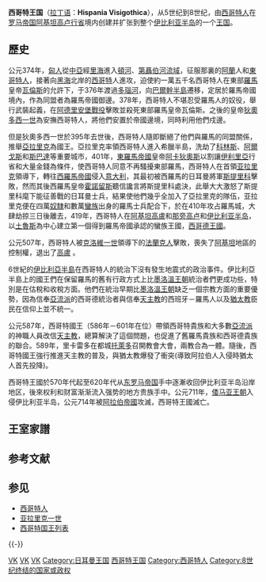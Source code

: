 {{expand|time=2014-09-11T13:02:00+00:00}}
{{unreferenced|time=2013-04-03T03:39:16+00:00}}
{{noteTA
|1=zh-hans:哥特;zh-hant:哥德;
|2=zh-hans:伊比利亚;zh-hk:伊比利亞;zh-tw:伊比利;
|G1=伊斯蘭
}}
{{Infobox Former Country
|conventional_long_name = {{lang|la|Hispania Visigothica}}<br />{{lang|zh|西哥特王国}}
|common_name =  西哥特
|continent = [[歐洲|歐洲]]
|region    = 伊比利亚半岛
|country   = 西班牙、葡萄牙、法兰西
|government_type  = [[君主制|君主制]]
|event_start = 征服获得[[西罗马帝国|西罗马帝国]][[阿基坦行省|阿基坦行省]]
|year_start  = 418年
|event1      = [[沙隆战役|沙隆战役]]
|date_event1 = 451年
|event2      = 武伊勒戰役
|date_event2 = 507年
|event3      = 第三次托萊多宗教會議
|date_event3 = 589年
|event4      = [[瓜達萊特戰役|瓜達萊特河戰役]]
|date_event4 = 711年
|event_end   = 穆斯林征服
|year_end    = 721年
|p1          = 西罗马帝国
|flag_p1     = Labarum.svg
|s1          = 倭马亚王朝
|flag_s1     = Umayyad Flag.svg
|flag        = 
|p2          = 苏维汇王国
|flag_p2     = 
|s2          = 法兰克帝国
|flag_s2     = Charlemagne autograph.svg
|s3          = 阿斯图里亚斯王国
|flag_s3     = Emblema del Reino de Asturias.svg
|image_map   = Iberia 700-zh.svg
|image_map_size = 250px
|image_map_caption = 公元700年的西哥特王国
|capital           = [[图卢兹|图卢兹]]（直至507年）<br>[[納博訥|納博訥]]<br>[[巴塞羅那|巴塞羅那]]<br>[[托莱多|托莱多]]
|common_languages  = [[通俗拉丁语|通俗拉丁语]]<br>[[哥德語|哥德語]]
|religion          = [[阿里乌斯教|阿里乌斯教]]<br>[[天主教|天主教]]
|title_leader      = 国王
|leader1      = [[瓦利亚|瓦利亚]]（首任）
|year_leader1 = 418－419年
|leader2      = Ardo（末代）
|year_leader2 = 714－721年
}}{{西班牙历史}}
'''西哥特王国'''（[[拉丁语|拉丁语]]：'''Hispania Visigothica'''），从5世纪到8世纪，由[[西哥特人|西哥特人]]在[[罗马帝国|罗马帝国]][[阿基坦高卢行省|阿基坦高卢行省]]境内创建并扩张到整个[[伊比利亚半岛|伊比利亚半岛]]的一个[[王国|王国]]。

==歷史==
公元374年，[[匈人|匈人]]從[[中亞|中亞]]經[[里海|里海]]進入[[頓河|頓河]]、[[第聂伯河|第聶伯河流域]]，征服那裏的[[阿蘭|阿蘭]]人和[[東哥特人|東哥特人]]，接著向[[黑海|黑海]]北岸的[[西哥特|西哥特]]人進攻，迫使約一萬五千名西哥特人在東部[[羅馬帝國|羅馬]]皇帝[[瓦倫斯|瓦倫斯]]的允許下，于376年渡過[[多瑙河|多瑙河]]，向[[巴爾幹半島|巴爾幹半島]]遷移，定居於羅馬帝國境內，作為同盟者為羅馬帝國御邊。378年，西哥特人不堪忍受羅馬人的奴役，舉行武裝起義，在[[阿德里安堡戰役|阿德里安堡戰役]]擊敗並殺死東部羅馬皇帝瓦倫斯。之後的皇帝[[狄奧多西一世|狄奧多西一世]]為安撫西哥特人，將他們安置於帝國邊境，同時利用他們戍邊。

但是狄奧多西一世於395年去世後，西哥特人隨即斷絕了他們與羅馬的同盟關係，推舉[[亞拉里克一世|亞拉里克]]為國王。亞拉里克率領西哥特人進入希臘半島，洗劫了[[科林斯|科林斯]]、[[阿爾戈斯|阿爾戈斯]]和[[斯巴達|斯巴達]]等重要城市，401年，[[東羅馬帝國|東羅馬帝國]]皇帝[[阿卡狄奧斯|阿卡狄奧斯]]以割讓[[伊利里亞|伊利里亞]]行省和大量金錢為條件，使西哥特人同意不再騷擾東部羅馬，西哥特人在首領[[亚拉里克一世|亚拉里克]]領導下，轉往[[西羅馬帝國|西羅馬帝國]]侵入[[意大利|意大利]]，其最初被西羅馬的日耳曼將軍[[斯提里科|斯提里科]]擊敗，然而其後西羅馬皇帝[[弗拉維烏斯·奧古斯都·霍諾留|霍諾留斯]]聽信讒言將斯提里科處決，此舉大大激怒了斯提里科麾下能征善戰的日耳曼士兵，結果使他們幾乎全加入了亞拉里克的隊伍，亚拉里克便在四萬[[奴隸|奴隸]]和數萬[[蠻族|蠻族]]出身的羅馬士兵配合下，於在410年攻占羅馬城，大肆劫掠三日後離去，419年，西哥特人在[[阿基坦高盧|阿基坦高盧]]和[[那旁高卢|那旁高卢]]和[[伊比利亚半岛|伊比利亚半岛]]，以[[土魯斯|土魯斯]]為中心建立第一個得到羅馬帝國承認的蠻族王國，[[西哥德王國|西哥德王國]]。

公元507年，西哥特人被[[克洛維一世|克洛維一世]]領導下的[[法蘭克人|法蘭克人]]擊敗，喪失了[[阿基坦|阿基坦]]地區的控制權，退出了[[高盧|高盧]] 。

6世紀的[[伊比利亞半島|伊比利亞半島]]在西哥特人的統治下沒有發生地震式的政治事件。伊比利亞半島上的國王們在保留羅馬的舊有行政方式上比[[墨洛溫王朝|墨洛溫王朝]]統治者們更成功些，特別是在估稅和收稅方面。他們在統治早期比[[墨洛溫王朝|墨洛溫王朝]]缺乏一個宗教方面的重要優勢，因為信奉[[亞流派|亞流派]]的西哥德統治者與信奉[[天主教|天主教]]的西班牙－羅馬人以及[[猶太教|猶太教]]臣民在信仰上並不統一。

公元587年，西哥特國王{{tsl|en|Reccared I|里卡雷多}}（586年－601年在位）帶領西哥特貴族和大多數[[阿里烏教派|亞流派]]的神職人員改信[[天主教|天主教]]，總算解決了這個問題，也促進了舊羅馬貴族和西哥德貴族的聯合。589年，里卡雷多在都城[[托萊多|托萊多]]召開教會大會，兩教合為一體。隨後，西哥特國王強行推進天主教的普及，與猶太教爆發了衝突(導致阿拉伯人入侵時猶太人首先投降)。

西哥特王國於570年代起至620年代从[[东罗马帝国|东罗马帝国]]手中逐漸收回伊比利亚半岛沿岸地区，後來权利和财富渐渐流入强势的地方贵族手中。公元711年，[[倭马亚王朝|倭马亚王朝]]入侵伊比利亚半岛，公元714年被[[阿拉伯帝國|阿拉伯帝國]]攻滅，西哥特王國滅亡。

==王室家譜==
{{chart top|width=90%|西哥特國王世系圖}}
{{chart/start|align=center|style=font-size:109%|summary=Kings of the Visigoths family tree}}
{{chart|border=1| | | | | | | | | | | | | Fr0 | | | | | | Th0 | | At0 | | | | | | | | | | | | | Fr0={{nowrap|[[Rothesteus|Rothesteus]]<br /><small>Sub-king of<br />the Visigoths</small> }}| Th0={{nowrap|[[Theodosius_I|Theodosius I<br /><small>the Great</small>]]<br /><small>Roman Emperor<br />347-'''379–395'''</small> }}| At0=<small>''?''</small><br />[[Athanaric|Athanaric]]<br /><small>?-381</small>}}
{{chart|border=1| | | | | | | | | |,|-|-|-|l| | | |,|-|-|-|b|-|-|-|+|-|-|-|.| | | | | | | | | }}
{{chart|border=1| | | | | | | | | Ar0 | |Al1  |y| Unc | | Ga1 |y|At1  | |Wa1  | | | | | | | | | Ar0={{nowrap|[[Atharid|Atharid]] }}| Al1={{nowrap|[[Alaric_I|Alaric I]]<br /><small>King of the<br />Visigoths<br />370/375–'''395–410'''</small> }}| boxstyle_Al1=border-width:2px| Unc=<small>''Unknown''</small>| Ga1={{nowrap|[[Galla_Placidia|Galla Placidia]]<br /><small>388–450</small> }}| At1={{nowrap|[[Ataulf|Ataulf]]<br /><small>King of the<br />Visigoths<br />≈370–'''410-415'''</small> }}| boxstyle_At1=border-width:2px| Wa1={{nowrap|[[Wallia|Wallia]]<br /><small>King of the<br />Visigoths<br /><small>≈385–'''415-418'''</small> }}| boxstyle_Wa1=border-width:2px}}
{{chart|border=1| | | | | | | | | | | | | |S|P|^|-|.| | | |,|-|'| | | | | |!| | | | | | | | | }}
{{chart|border=1| | | | | | | | | | | | |Th2  |y| Unc | | To2 | | Re2 |~| Unc | | | | | | | | | Th2={{nowrap|[[Theodoric_I|Theodoric I]]<br /><small>King of the<br />Visigoths<br />≈393–'''418-451'''</small> }}| boxstyle_Th2=border-width:2px| Unc=<small>''Unknown''</small>| To2=Theodosius<br /><small>414-415</small>| Re2={{nowrap|[[Rechila|Rechila]]<br /><small>[[Suebi|Suevic]]<br />King of Galicia<br />?-'''438-448'''</small> }}}}
{{chart|border=1| | | | | |,|-|-|-|v|-|-|-|v|-|^|-|v|-|-|-|-|-|-|-|v|-|-|-|.| | | | | | | | | }}
{{chart|border=1| | | | |To3  | |Th3  | | Fr3 | |Eu3  |y| Ra3 | | Re3 | | Hi3 | |Tg3  | | | | | To3={{nowrap|[[Thorismund|Thorismund]]<br /><small>King of the<br />Visigoths<br />≈420–'''451–453'''</small> }}| boxstyle_To3=border-width:2px| Th3={{nowrap|[[Theodoric_II|Theodoric II]]<br /><small>King of the<br />Visigoths<br />≈426–'''453-466'''</small> }}| boxstyle_Th3=border-width:2px| Fr3=Frederic <br /><small>?-466</small>| Eu3={{nowrap|[[Euric|Euric]]<br /><small>King of the<br />Visigoths<br />415–'''466–484'''</small> }}| boxstyle_Eu3=border-width:2px| Ra3=Ragnachildis| Re3=Retimer| Hi3=Himnerith| Tg3=[[Theodoric_the_Great|Theodoric<br /><small>the Great</small>]]<br /><small>K. of Ostrogoths<br />454-'''475–526'''<br />Regent<br />r.'''511-526'''</small>| boxstyle_Tg3=border-width:2px}}
{{chart|border=1| | | | | | | | | |!| | | | | | | |,|-|^|-|.| | | |,|-|-|-|-|-|-|-|'| | | | | }}
{{chart|border=1| | | | | Fr4 |~| Unc | | Od4 |~| Ev4 | |Al4  |y| Th4 | | CL4 | | | | | | | | | Fr4={{nowrap|[[Remismund|Remismund]]<br /><small>[[Kingdom_of_Galicia|King of <br />the Suevi]]<br />?-'''464–469'''</small> }}| Unc=<small>''Unknown''</small>| Od4=[[Odoacer|Odoacer]]<br /><small>King of Italy<br />433–'''476–493'''</small>| Ev4=Evochilde<br /><small>446-?</small>| Al4={{nowrap|[[Alaric_II|Alaric II]]<br /><small>King of the <br />Visigoths<br />≈458/466–'''484-507'''</small>}}| boxstyle_Al4=border-width:2px| Th4=Theodegotha<br /><small>476?-524</small>| CL4={{nowrap|[[Clovis_I|Clovis I]]<br /><small>King of the Franks<br />466'''-509–511'''-511</small>}}}}
{{chart|border=1| | | | | | | | | | | | | | | | | |,|-|-|-|'| |!| |,|-|-|-|^|-|-|-|v|-|-|-|.| }}
{{chart|border=1| | | | | | | | | | | | | | | | | |!| | | |,|-|^|-|b|-|-|-|.| | | |!| | | |!| }}
{{chart|border=1| | | | | | | | | | | | | | | | |Ge5  | |Am5  |~| Cl5 | | Eu4 |~| Te4 | | Cl2 | Ge5={{nowrap|[[Gesalec|Gesalec]]<br /><small>King of the<br />Visigoths<br />?–'''507-511'''-513</small>}}| boxstyle_Ge5=border-width:2px| Am5={{nowrap|[[Amalaric|Amalaric]]<br /><small>King of the <br />Visigoths<br />502–'''511-531'''</small>}}| boxstyle_Am5=border-width:2px| Cl5=[[Clotilde_(died_531)|Clotilde]]<br /><small>≈500–531</small>| Eu4=Eustere<br /><small>494?-521</small>| Te4={{nowrap|[[Theuderic_I|Theuderic I]]<br /><small>King of Metz<br />485–'''511-533/4'''</small>}}| Cl2={{nowrap|[[Chlothar_I|Chlothar I]]<br /><small>King of<br />the Franks<br />497–'''558–561'''</small>}}}}
{{chart|border=1| | | | | | | | | | | | | | | | | | | | | | | | | | | | | | | | | | | | | |!| }}
{{chart|border=1| | | | | | | | | |,|-|-|-|-|-|-|-|.| | | | | | | | | | | | | | | | | | | |!| }}
{{chart|border=1| | | | | | | | |Lu6  | | Th7 |y|Li6  |~| Go6 |y|At6  | | |,|-|-|-|-|-|-|-|(| | Lu6={{nowrap|[[Liuva_I|Liuva I]]<br /><small>King of the<br />Visigoths<br />?-'''568–571/2'''</small>}}| boxstyle_Lu6=border-width:2px| Th7=Theodosia| Li6={{nowrap|[[Liuvigild|Liuvigild]]<br /><small>King of the<br />Visigoths<br />≈519–'''568–586'''</small>}}| boxstyle_Li6=border-width:2px| Go6=[[Goiswintha|Goiswintha]]| At6={{nowrap|[[Athanagild|Athanagild]]<br /><small>King of the<br />Visigoths<br />≈517–'''554–567'''</small>}}| boxstyle_At6=border-width:2px}}
{{chart|border=1| | | | | | | | | |,|-|-|-|-|-|^|-|-|-|-|-|.| |`|-|v|-|-|-|b|-|-|-|.| | | |!| }}
{{chart|border=1| | | | | | | | | |!| | | | | | | | | | | |!| | | Ga7 |~| Cp7 |F| Br7 |y| Si7 | Ga7={{nowrap|[[Galswintha|Galswintha]]<br /><small>540–568</small>}}| Cp7={{nowrap|[[Chilperic_I|Chilperic I]]<br /><small>King of Neustria<br />c.539–'''561-584'''</small>}}| Br7={{nowrap|[[Brunhilda_of_Austrasia|Brunhilda]]<br /><small>of [[Austrasia|Austrasia]]<br />c.543–613</small>}}| Si7={{nowrap|[[Sigebert_I|Sigebert I]]<br /><small>King of [[Austrasia|Austrasia]]<br />c.535–'''561-c.575'''</small>}}}}
{{chart|border=1| | | | | | | | | |!| | | |,|-|-|-|-|-|-|-|b|-|-|-|v|-|-|-|b|-|a|-|-|-|'| | | }}
{{chart|border=1| | | | | Ba8 |y|Re8  |y| Ch8 | | | | | | He7 |y| In7 | | Me8 |J| | | | | | | | Ba8=Baddo| Re8={{nowrap|[[Reccared_I|Reccared I]]<br /><small>King of the<br />Visigoths<br />559–'''586-601'''</small>}}| boxstyle_Re8=border-width:2px| Ch8=Chlodosind<br /><small>569-?</small>| He7={{nowrap|[[Hermenegild|Hermenegild]]<br /><small>?-585</small>}}| In7={{nowrap|[[Ingund_(wife_of_Hermenegild)|Ingund]]<br /><small>568/567-585</small>}}| Me8=Merovech}}
{{chart|border=1| | | | | |,|-|'| |!| |`|-|-|-|-|-|.| | | | | |`|-|.| | | | | | | | | | | | | }}
{{chart|border=1| | | | |Li9  | | Unc |y|Si9  | | |!| | | | | | | At9 | |Wi9  | | | | | | | | | Li9={{nowrap|[[Liuva_II|Liuva II]]<br /><small>King of the <br />Visigoths<br />584–'''601–603'''</small>}}| boxstyle_Li9=border-width:2px| Unc=<small>''Unknown''</small>| Si9={{nowrap|[[Sisebut|Sisebut]]<br /><small>King of the<br /> Visigoths<br />565-'''612–621'''</small>}}| boxstyle_Si9=border-width:2px| At9=Atanagildo<br /><small>≈583-?</small>| Wi9={{nowrap|[[Witteric|Witteric]]<br /><small>King of the<br />Visigoths<br />≈565-'''603–610'''</small>}}| boxstyle_Wi9=border-width:2px}}
{{chart|border=1| | | | | | | | | |,|-|'| |!| | | |)|-|-|-|.| | | |!| | | |!| | | | | | | | | }}
{{chart|border=1| | | | | | | | |Re9  | | Te9 |y|Su9  | | Gl9 | | |!| | | Er9 |~| Th9 | | | | | Re9={{nowrap|[[Reccared_II|Reccared II]]<br /><small>King of the<br /> Visigoths<br />?–'''621'''</small>}}| boxstyle_Re9=border-width:2px| Te9=Theodora<br /><small>≈590-?</small>| Su9={{nowrap|[[Suintila|Suintila]]<br /><small>King of the<br />Visigoths<br />≈588–'''621–<br />631'''-633/635</small>}}| boxstyle_Su9=border-width:2px| Gl9=Geila| Er9=Ermenberga<br /><small>≈590-?</small>| Th9={{nowrap|[[Theuderic_II|Theuderic II]]<br /><small>King of Burgundy<br />587-'''595–613'''</small>}}}}
{{chart|border=1| | | | | |,|-|-|-|v|-|-|-|v|-|^|-|v|-|-|-|-|-|-|-|b|-|.| | | | | | | | | | | }}
{{chart|border=1| | | | |Ch10 | |Si10 | |Ri10 | |Cd10 |y|Re10 | | |!| |!| | | | | | | | | | | | Ch10={{nowrap|[[Chintila|Chintila]]<br /><small>King of the<br />Visigoths<br />≈606-'''636–640'''</small>}}| boxstyle_Ch10=border-width:2px| Si10={{nowrap|[[Sisenand|Sisenand]]<small><br />King of the <br />Visigoths<br />605–'''631-636'''</small>}}| boxstyle_Si10=border-width:2px| Ri10=Ricimer<br /><small>≈610–631</small>| Cd10={{nowrap|[[Chindasuinth|Chindasuinth]]<br /><small>King of the<br />Visigoths<br />563–'''641–653'''</small>}}| boxstyle_Cd10=border-width:2px| Re10=Recciberga}}
{{chart|border=1| | | | | |!| | | |,|-|-|-|v|-|-|-|v|-|^|-|.| | | |!| |!| | | | | | | | | | | }}
{{chart|border=1| | | | | |!| | | |!| | | |!| | | |!| | |NA   | |NA   |!| | | | | | | | | | | | NA=<small>''?''</small>| boxstyle_NA=border-width:0px}}
{{chart|border=1| | | | |Tu10 | |Rc10 | |Th10 | |Fa10 | |Ga10 |y|Ad10 |!| | | | | | | | | | | | Tu10={{nowrap|[[Tulga|Tulga]]<br /><small>King of the <br />Visigoths<br />?-'''640–641'''-?</small>}}| boxstyle_Tu10=border-width:2px| Rc10={{nowrap| [[Recceswinth|Recceswinth]]<br /><small>King of the<br /> Visigoths<br />?-'''649–672'''</small>}}| boxstyle_Rc10=border-width:2px| Th10=Theodofred<br />Duke of<br /> Cordoba| Fa10=Favila<br /><small>Duke of Cantabria<br />≈684-701</small>| Ga10=Gada| Ad10=Ardabasto}}
{{chart|border=1| | | | |NA   | | | | | |NA   | |NA   | | | | |!| | | |!| | | | | | | | | | | | NA=<small>''?''</small>| boxstyle_NA=border-width:0px}}
{{chart|border=1| |,|-|-|-|+|-|-|-|.| | | |!| | | |!| | | |,|-|'| |,|-|'| | | | | | | | | | | }}
{{chart|border=1|Gi10 | |Ar10 | |Wa10 | |Ro10 | |Pe10 | |Er10 |y|Li10 | | | | | | | | | | | | | Gi10=''?''<br />Giscila| Ar10=Ariberga| Wa10={{nowrap|[[Wamba_(king)|Wamba]]<br /><small>King of the<br />Visigoths<br />≈643–'''672–<br />680'''-687/688</small>}}| boxstyle_Wa10=border-width:2px| Ro10={{nowrap|[[Roderic|Roderic]]<br /><small>King of the<br /> Visigoths<br />?-'''710–712'''</small>}}| boxstyle_Ro10=border-width:2px| Pe10={{nowrap|[[Pelagius_of_Asturias|Pelagius]]<br /><small>King of Asturias<br />685-'''718–737'''</small>}}| Er10={{nowrap|[[Erwig|Erwig]]<br /><small>King of the<br /> Visigoths<br />''aft.''642–'''680-687'''</small>}}| boxstyle_Er10=border-width:2px| Li10=Liuvigoto<br /><small>620-?</small>}}
{{chart|border=1| | | | | |!| | | | | | | | | | | |!| | | |,|-|^|-|.| | | | | | | | | | | | | }}
{{chart|border=1| | | | | |!| | | | | | | | | | |KoA  | | |!| | |NA   | | | | | | | | | | | | | KoA={{nowrap|[[List_of_Asturian_monarchs|Kings of the]]<br />Kingdom of<br />[[Kingdom_of_Asturias|Asturias]]}}| boxstyle_KoA=border-width:0px; vertical-align:top| NA=<small>''?''</small>| boxstyle_NA=border-width:0px}}
{{chart|border=1| | | | |Eg10 |~|~|~|~|~|~|y|~|~|~|~|~|~|Ci11 | |Pe11 | | | | | | | | | | | | | Eg10={{nowrap|[[Egica|Egica]]<br /><small>King of the<br />Visigoths<br />610–687–'''701/703'''</small>}}| boxstyle_Eg10=border-width:2px| Ci11=Cixilo| Pe11={{nowrap|[[Peter_of_Cantabria|Peter]]<br /><small>Duke of <br />Cantabria<br />?-730</small>}}}}
{{chart|border=1| | | | | | | | | |,|-|-|-|+|-|-|-|.| | | |,|-|-|-|(| | | | | | | | | | | | | }}
{{chart|border=1| | | | | | | | |Wi11 | |Op11 | |Si11 | |Al11 | |Fr11 | | | | | | | | | | | | | Wi11=[[Wittiza|Wittiza]]<br /><small>King of the<br />Visigoths<br />≈687–'''694–710'''?</small>| boxstyle_Wi11=border-width:2px| Op11=[[Oppas|Oppas]]<br /><small>Bishop of Seville<br />?-712</small>| Si11=Sisebuto| Al11={{nowrap|[[Alfonso_I_of_Asturias|Alfonso I]]<br /><small>King of Asturias<br />≈693-'''739–757'''</small>}}| Fr11={{nowrap|[[Fruela_of_Cantabria|Fruela]]<br /><small>of Cantabria<br />?-758</small>}}}}
{{chart|border=1| | | | | | | | | |!| | | | | | | | | | | |!| | | |!| | | | | | | | | | | | | }}
{{chart|border=1| | | | | | | | |Ac12 | | | | | | | | | |KoA  | |KoA  | | | | | | | | | | | | | Ac12=<small>''?''</small><br />[[Achila_II|Achila II]]<br /><small>King of the<br />Visigoths<br />?-711–714?</small>| boxstyle_Ac12=border-width:2px| KoA={{nowrap|[[List_of_Asturian_monarchs|Kings of the]]<br />Kingdom of<br />[[Kingdom_of_Asturias|Asturias]]}}| boxstyle_KoA=border-width:0px; vertical-align:top}}
{{chart/end}}
{{chart bottom}}

{{clear}}

== 参考文献 ==
{{Reflist}}

==参见==
*[[西哥特人|西哥特人]]
*[[亚拉里克一世|亚拉里克一世]]
*[[西哥特国王列表|西哥特国王列表]]

{{-}}
{{Early Germanic Kingdoms}}
{{西班牙諸王國}}

[[Category:已不存在的伊比利亞半島國家|VK]]
[[Category:欧洲历史上的王国|VK]]
[[Category:中世紀各國|VK]]
[[Category:日耳曼王国|Category:日耳曼王国]]
[[Category:西哥特王国|]]
[[Category:西哥特人|Category:西哥特人]]
[[Category:8世纪终结的国家或政权|Category:8世纪终结的国家或政权]]